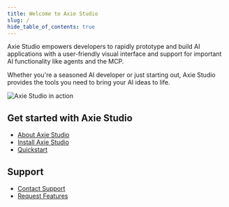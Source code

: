 ```yaml
---
title: Welcome to Axie Studio
slug: /
hide_table_of_contents: true
---
```


Axie Studio empowers developers to rapidly prototype and build AI applications with a user-friendly visual interface and support for important AI functionality like agents and the MCP.

Whether you're a seasoned AI developer or just starting out, Axie Studio provides the tools you need to bring your AI ideas to life.

![Axie Studio in action](/img/playground-response.png)

## Get started with Axie Studio

* [About Axie Studio](/about-axie-studio)
* [Install Axie Studio](/get-started-installation)
* [Quickstart](/get-started-quickstart)

## Support

* [Contact Support](mailto:support@axiestudio.se)
* [Request Features](mailto:support@axiestudio.se)
